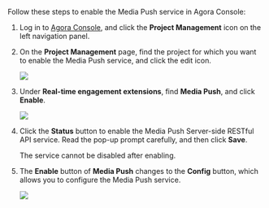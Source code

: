 
Follow these steps to enable the Media Push service in Agora Console:

1. Log in to [Agora Console](https://console.agora.io/), and click the **Project Management** icon on the left navigation panel.

2. On the **Project Management** page, find the project for which you want to enable the Media Push service, and click the edit icon.

    <img src="https://web-cdn.agora.io/docs-files/1637660034129"/>

3. Under **Real-time engagement extensions**, find **Media Push**, and click **Enable**.

    <img src="https://web-cdn.agora.io/docs-files/1661509060968"  />

4. Click the **Status** button to enable the Media Push Server-side RESTful API service. Read the pop-up prompt carefully, and then click **Save**. <div class="alert note">The service cannot be disabled after enabling. </div>

5. The **Enable** button of **Media Push** changes to the **Config** button, which allows you to configure the Media Push service.

    <img src="https://web-cdn.agora.io/docs-files/1661509305442"  />